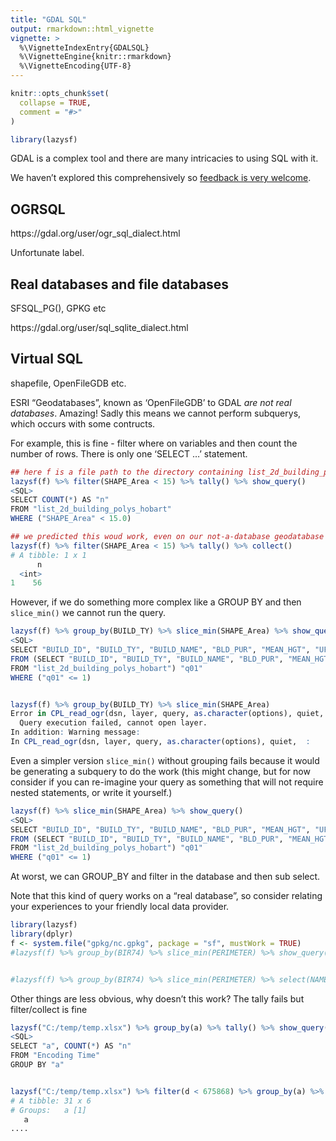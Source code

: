 ```yaml
---
title: "GDAL SQL"
output: rmarkdown::html_vignette
vignette: >
  %\VignetteIndexEntry{GDALSQL}
  %\VignetteEngine{knitr::rmarkdown}
  %\VignetteEncoding{UTF-8}
---
```


```r
knitr::opts_chunk$set(
  collapse = TRUE,
  comment = "#>"
)
```

```r
library(lazysf)
```


GDAL is a complex tool and there are many intricacies to using SQL with it. 

We haven't explored this comprehensively so [feedback is very welcome](https://github.com/mdsumner/lazysf/issues).


## OGRSQL 

https://gdal.org/user/ogr_sql_dialect.html

Unfortunate label. 

## Real databases and file databases


SFSQL_PG(), GPKG etc

https://gdal.org/user/sql_sqlite_dialect.html

## Virtual SQL

shapefile, OpenFileGDB etc. 

ESRI "Geodatabases", known as 'OpenFileGDB' to GDAL *are not real databases*. Amazing!  Sadly this means we cannot perform subquerys, which occurs with some contructs. 

For example, this is fine - filter where on variables and then count the number of rows. There is only one 'SELECT ...' statement. 

```R
## here f is a file path to the directory containing list_2d_building_polys_hobart from TheLIST opendata
lazysf(f) %>% filter(SHAPE_Area < 15) %>% tally() %>% show_query()
<SQL>
SELECT COUNT(*) AS "n"
FROM "list_2d_building_polys_hobart"
WHERE ("SHAPE_Area" < 15.0)

## we predicted this woud work, even on our not-a-database geodatabase
lazysf(f) %>% filter(SHAPE_Area < 15) %>% tally() %>% collect()
# A tibble: 1 x 1
      n
  <int>
1    56
```

However, if we do something more complex like a GROUP BY and then `slice_min()` we cannot run the query. 

```R
lazysf(f) %>% group_by(BUILD_TY) %>% slice_min(SHAPE_Area) %>% show_query()
<SQL>
SELECT "BUILD_ID", "BUILD_TY", "BUILD_NAME", "BLD_PUR", "MEAN_HGT", "UFI", "CREATED_ON", "LIST_GUID", "NOM_REG_NO", "SHAPE_Length", "SHAPE_Area", "SHAPE"
FROM (SELECT "BUILD_ID", "BUILD_TY", "BUILD_NAME", "BLD_PUR", "MEAN_HGT", "UFI", "CREATED_ON", "LIST_GUID", "NOM_REG_NO", "SHAPE_Length", "SHAPE_Area", "SHAPE", RANK() OVER (PARTITION BY "BUILD_TY" ORDER BY "SHAPE_Area") AS "q01"
FROM "list_2d_building_polys_hobart") "q01"
WHERE ("q01" <= 1)


lazysf(f) %>% group_by(BUILD_TY) %>% slice_min(SHAPE_Area)
Error in CPL_read_ogr(dsn, layer, query, as.character(options), quiet,  : 
  Query execution failed, cannot open layer.
In addition: Warning message:
In CPL_read_ogr(dsn, layer, query, as.character(options), quiet,  :

```

Even a simpler version `slice_min()` without grouping fails because it would be generating a subquery to do the work (this might change, but for now consider if you can re-imagine your query as something that will not require nested statements, or write it yourself.)

```R
lazysf(f) %>% slice_min(SHAPE_Area) %>% show_query()
<SQL>
SELECT "BUILD_ID", "BUILD_TY", "BUILD_NAME", "BLD_PUR", "MEAN_HGT", "UFI", "CREATED_ON", "LIST_GUID", "NOM_REG_NO", "SHAPE_Length", "SHAPE_Area", "SHAPE"
FROM (SELECT "BUILD_ID", "BUILD_TY", "BUILD_NAME", "BLD_PUR", "MEAN_HGT", "UFI", "CREATED_ON", "LIST_GUID", "NOM_REG_NO", "SHAPE_Length", "SHAPE_Area", "SHAPE", RANK() OVER (ORDER BY "SHAPE_Area") AS "q01"
FROM "list_2d_building_polys_hobart") "q01"
WHERE ("q01" <= 1)
```

At worst, we can GROUP_BY and filter in the database and then sub select. 

Note that this kind of query works on a "real database", so consider relating your experiences to your friendly local data provider. 



```r
library(lazysf)
library(dplyr)
f <- system.file("gpkg/nc.gpkg", package = "sf", mustWork = TRUE)
#lazysf(f) %>% group_by(BIR74) %>% slice_min(PERIMETER) %>% show_query()


#lazysf(f) %>% group_by(BIR74) %>% slice_min(PERIMETER) %>% select(NAME, PERIMETER, geom) %>% st_as_sf()
```

Other things are less obvious, why doesn't this work? The tally fails but filter/collect is fine

```R
lazysf("C:/temp/temp.xlsx") %>% group_by(a) %>% tally() %>% show_query()
<SQL>
SELECT "a", COUNT(*) AS "n"
FROM "Encoding Time"
GROUP BY "a"


lazysf("C:/temp/temp.xlsx") %>% filter(d < 675868) %>% group_by(a) %>% collect()
# A tibble: 31 x 6
# Groups:   a [1]
   a               
....
```

